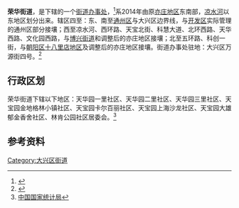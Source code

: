 {{中国乡级行政区
|行政区全称 = 荣华街道
|景观照片文件名 = 
|景观照片描述 = 
|汉语拼音 = 
|其他语言 = 
|其他语言名称 = 
|旧称 = 
|地名出处 = 
|位置图文件名 = 
|位置图描述 = 
|自定义图片= 
|LowerDivisions = 8
|村委会 = 0
|居委会 = 8
|建置时间 = 
|政府驻地 = 
|毗邻 = 
|总面积 = 
|总人口 = 
|总人口年份 = 
|户籍人口 = 
|户籍人口年份 = 
|常住人口 = 
|常住人口年份 = 
|人口密度 = 
|GDP = 
|GDP年份 = 
|邮政编码 = 
|电话区号 = 10
|官方网站 = 
|网站名称 = 
|11/01/15/012/000}}
'''荣华街道'''，是{{PRC admin/fullname|11/01/15/012/000|3}}下辖的一个[[街道办事处|街道办事处]]，<ref>{{PRC admin/ref sgc|{{PRC admin/parent|11/01/15/012/000}}}}</ref>系2014年由原[[亦庄地区|亦庄地区]]东南部，[[凉水河|凉水河]]以东地区划分出来。辖区四至：东、南至[[通州区_(北京市)|通州区]]与大兴区边界线，与[[北京经济技术开发区|开发区]]实际管理的通州区部分接壤；西至凉水河、西环路、天宝北街、科慧大道、北环西路、天华西路、文化园西路，与[[博兴街道|博兴街道]]和调整后的亦庄地区接壤；北至五环路、科创一街，与[[朝阳区_(北京市)|朝阳区]][[十八里店地区|十八里店地区]]及调整后的亦庄地区接壤。街道办事处驻地：大兴区万源街四号。<ref>{{Cite web |url=http://www.bjmzj.gov.cn/news/root/jsshjz/2015-05/113505.shtml |title=北京市民政局关于调整朝阳区来广营和崔各庄地区行政区划的批复 |access-date=2016-08-12 |archive-url=https://web.archive.org/web/20161129231246/http://www.bjmzj.gov.cn/news/root/jsshjz/2015-05/113505.shtml |archive-date=2016-11-29 |dead-url=yes }}</ref>
== 行政区划 ==
荣华街道下辖以下地区：天华园一里社区、天华园二里社区、天华园三里社区、天宝园金地格林小镇社区、天宝园卡尔百丽社区、天宝园上海沙龙社区、天宝园大雄郁金香舍社区、林肯公园社区居委会。<ref>[http://www.stats.gov.cn/tjsj/tjbz/tjyqhdmhcxhfdm/2015/11/01/15/110115012.html 中国国家统计局]</ref>
== 参考资料 ==
{{Reflist|2}}

{{大兴区行政区划}}
{{北京行政区划小作品}}

[[Category:大兴区街道|Category:大兴区街道]]